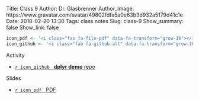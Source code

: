 Title: Class 9
Author: Dr. Glasbrenner
Author_Image: https://www.gravatar.com/avatar/49802fdfa5a0e63b3d932a5179d41c1e
Date: 2018-02-20 13:30
Tags: class notes
Slug: class-9
Show_summary: false
Show_link: false

```r
icon_pdf <- '<i class="fas fa-file-pdf" data-fa-transform="grow-16"></i>&nbsp;'
icon_github <- '<i class="fab fa-github-alt" data-fa-transform="grow-16"></i>&nbsp;'
```

[Activity]{.h3}

::: {.no-bullets}

*   [`r icon_github` &nbsp; [**dplyr demo** repo]{.card-downloads-format}][github-classroom-repo]

:::

[Slides]{.h3}

::: {.no-bullets}

*   [`r icon_pdf` &nbsp; [PDF]{.card-downloads-format}][slides-pdf]

:::

[slides-pdf]:            /doc/class09_slides.pdf
[github-classroom-repo]: https://classroom.github.com/a/xku1H3sP

